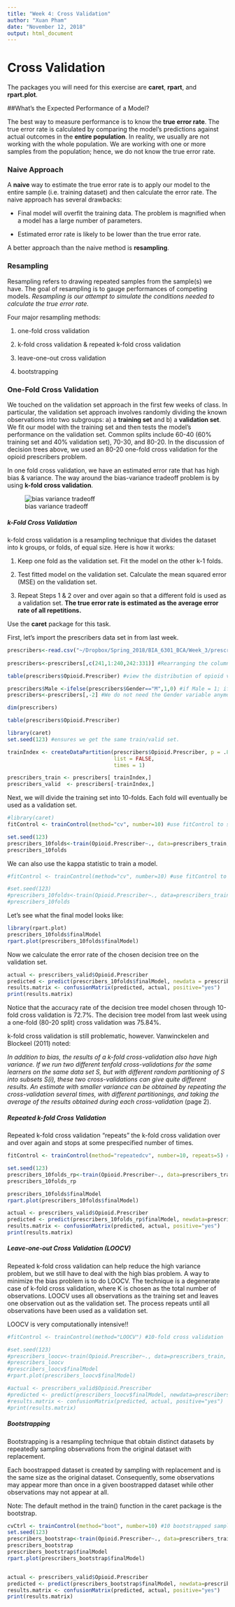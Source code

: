 ```yaml
---
title: "Week 4: Cross Validation"
author: "Xuan Pham"
date: "November 12, 2018"
output: html_document
---
```


# Cross Validation 

The packages you will need for this exercise are **caret**, **rpart**, and **rpart.plot**.

##What's the Expected Performance of a Model? 

The best way to measure performance is to know the **true error rate**. The true error rate is calculated by comparing the model's predictions against actual outcomes in the **entire population**.  In reality, we usually are not working with the whole population. We are working with one or more samples from the population; hence, we do not know the true error rate. 

### Naive Approach 

A **naive** way to estimate the true error rate is to apply our model to the entire sample (i.e. training dataset) and then calculate the error rate. The naive approach has several drawbacks:

* Final model will overfit the training data. The problem is magnified when a model has a large number of parameters.  

* Estimated error rate is likely to be lower than the true error rate.  

A better approach than the naive method is **resampling**.   


### Resampling   

Resampling refers to drawing repeated samples from the sample(s) we have. The goal of resampling is to gauge performances of competing models. *Resampling is our attempt to simulate the conditions needed to calculate the true error rate.*  

Four major resampling methods:  

1. one-fold cross validation  

2. k-fold cross validation & repeated k-fold cross validation  

3. leave-one-out cross validation  

4. bootstrapping    


### One-Fold Cross Validation

We touched on the validation set approach in the first few weeks of class. In particular, the validation set approach involves randomly dividing the known observations into two subgroups: a) a **training set** and b) a **validation set**. We fit our model with the training set and then tests the model's performance on the validation set. Common splits include 60-40 (60% training set and 40% validation set), 70-30, and 80-20. In the discussion of decision trees above, we used an 80-20 one-fold cross validation for the opioid prescribers problem.


In one fold cross validation, we have an estimated error rate that has high bias & variance. The way around the bias-variance tradeoff problem is by using **k-fold cross validation**. 

![bias variance tradeoff](https://sebastianraschka.com/images/blog/2016/model-evaluation-selection-part2/visual_bias_variance.png)


##### k-Fold Cross Validation

k-fold cross validation is a resampling technique that divides the dataset into k groups, or folds, of equal size. Here is how it works:  

1. Keep one fold as the validation set. Fit the model on the other k-1 folds.  

2. Test fitted model on the validation set. Calculate the mean squared error (MSE) on the validation set. 

3. Repeat Steps 1 & 2 over and over again so that a different fold is used as a validation set. **The true error rate is estimated as the average error rate of all repetitions.**  

Use the **caret** package for this task.  

First, let's import the prescribers data set in from last week.  

```r
prescribers<-read.csv("~/Dropbox/Spring_2018/BIA_6301_BCA/Week_3/prescribers.csv")
 
prescribers<-prescribers[,c(241,1:240,242:331)] #Rearranging the columns so that our target variable is first

table(prescribers$Opioid.Prescriber) #view the distribution of opioid vs. non-opioid prescribers

prescribers$Male <-ifelse(prescribers$Gender=="M",1,0) #if Male = 1; if Female=0.
prescribers<-prescribers[,-2] #We do not need the Gender variable anymore so delete it.

dim(prescribers)

table(prescribers$Opioid.Prescriber)

library(caret)
set.seed(123) #ensures we get the same train/valid set.

trainIndex <- createDataPartition(prescribers$Opioid.Prescriber, p = .8, 
                                  list = FALSE, 
                                  times = 1)

prescribers_train <- prescribers[ trainIndex,]
prescribers_valid  <- prescribers[-trainIndex,]
```


Next, we will divide the training set into 10-folds. Each fold will eventually be used as a validation set. 


```r
#library(caret)
fitControl <- trainControl(method="cv", number=10) #use fitControl to set options for k-fold cross validation

set.seed(123)
prescribers_10folds<-train(Opioid.Prescriber~., data=prescribers_train, method="rpart", metric="Accuracy", trControl=fitControl) #notice we use the train function in caret and pass rpart through it
prescribers_10folds
```

We can also use the kappa statistic to train a model.  

```r
#fitControl <- trainControl(method="cv", number=10) #use fitControl to set options for k-fold cross validation

#set.seed(123)
#prescribers_10folds<-train(Opioid.Prescriber~., data=prescribers_train, method="rpart", metric="Kappa", trControl=fitControl) #notice we use the train function in caret and pass rpart through it
#prescribers_10folds
```

Let's see what the final model looks like:

```r
library(rpart.plot)
prescribers_10folds$finalModel
rpart.plot(prescribers_10folds$finalModel)
```

Now we calculate the error rate of the chosen decision tree on the validation set. 

```r
actual <- prescribers_valid$Opioid.Prescriber
predicted <- predict(prescribers_10folds$finalModel, newdata = prescribers_valid[-1], type="class")
results.matrix <- confusionMatrix(predicted, actual, positive="yes")
print(results.matrix)
```

Notice that the accuracy rate of the decision tree model chosen through 10-fold cross validation is 72.7%. The decision tree model from last week using a one-fold (80-20 split) cross validation was 75.84%. 

k-fold cross validation is still problematic, however. Vanwinckelen and Blockeel (2011) noted:  

*In addition to bias, the results of a k-fold cross-validation also have high variance. If we run two different tenfold cross-validations for the same learners on the same data set S, but with different random partitioning of S into subsets S(i), these two cross-validations can give quite different results. An estimate with smaller variance can be obtained by repeating the cross-validation several times, with different partitionings, and taking the average of the results obtained during each cross-validation* (page 2).


##### Repeated k-fold Cross Validation

Repeated k-fold cross validation "repeats" the k-fold cross validation over and over again and stops at some prespecified number of times. 

```r
fitControl <- trainControl(method="repeatedcv", number=10, repeats=5) #10-fold cross validation #repeated 5 times.

set.seed(123)
prescribers_10folds_rp<-train(Opioid.Prescriber~., data=prescribers_train, method="rpart", metric="Accuracy", trControl=fitControl)
prescribers_10folds_rp

prescribers_10folds$finalModel
rpart.plot(prescribers_10folds$finalModel)

actual <- prescribers_valid$Opioid.Prescriber
predicted <- predict(prescribers_10folds_rp$finalModel, newdata=prescribers_valid[-1], type="class")
results.matrix <- confusionMatrix(predicted, actual, positive="yes")
print(results.matrix)
```


##### Leave-one-out Cross Validation (LOOCV)

Repeated k-fold cross validation can help reduce the high variance problem, but we still have to deal with the high bias problem. A way to minimize the bias problem is to do LOOCV. The technique is a degenerate case of k-fold cross validation, where K is chosen as the total number of observations. LOOCV uses all observations as the training set and leaves one observation out as the validation set. The process repeats until all observations have been used as a validation set.

LOOCV is very computationally intensive!!

```r

#fitControl <- trainControl(method="LOOCV") #10-fold cross validation

#set.seed(123)
#prescribers_loocv<-train(Opioid.Prescriber~., data=prescribers_train, method="rpart", metric="Accuracy", trControl=fitControl)
#prescribers_loocv
#prescribers_loocv$finalModel
#rpart.plot(prescribers_loocv$finalModel)

#actual <- prescribers_valid$Opioid.Prescriber
#predicted <- predict(prescribers_loocv$finalModel, newdata=prescribers_valid[-1], type="class")
#results.matrix <- confusionMatrix(predicted, actual, positive="yes")
#print(results.matrix)
```

##### Bootstrapping 

Bootstrapping is a resampling technique that obtain distinct datasets by repeatedly sampling observations from the original dataset with replacement. 

Each boostrapped dataset is created by sampling with replacement and is the same size as the original dataset. Consequently, some observations may appear more than once in a given boostrapped dataset while other observations may not appear at all.

Note: The default method in the train() function in the caret package is the bootstrap.

```r
cvCtrl <- trainControl(method="boot", number=10) #10 bootstrapped samples.
set.seed(123)
prescribers_bootstrap<-train(Opioid.Prescriber~., data=prescribers_train, method="rpart", metric="Accuracy", trControl=cvCtrl)
prescribers_bootstrap
prescribers_bootstrap$finalModel
rpart.plot(prescribers_bootstrap$finalModel)


actual <- prescribers_valid$Opioid.Prescriber
predicted <- predict(prescribers_bootstrap$finalModel, newdata=prescribers_valid[-1], type="class")
results.matrix <- confusionMatrix(predicted, actual, positive="yes")
print(results.matrix)
```
